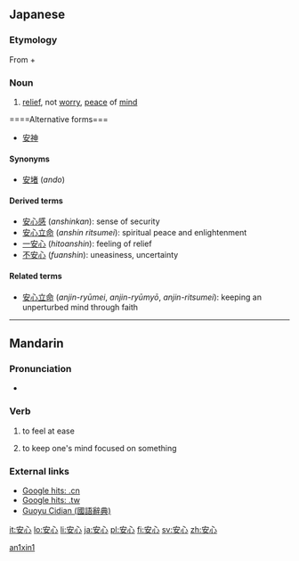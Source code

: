 ==Japanese==
{{ja-kanjitab|安|心}}
{{see|安心する|安心な}}
===Etymology===
From {{term|安|lang=ja|sc=Jpan|tr=an||be at ease}} + {{term|心|lang=ja|sc=Jpan|tr=shin||heart}}
===Noun===
{{ja-noun|k|hira=あんしん|rom=anshin|rs=宀03安}}

# [[relief]], not [[worry]], [[peace]] of [[mind]]
====Alternative forms===
*[[安神]]
====Synonyms====
* [[安堵]] (''ando'')
====Derived terms====
*[[安心感]] (''anshinkan''): sense of security
*[[安心立命]] (''anshin ritsumei''): spiritual peace and enlightenment
*[[一安心]] (''hitoanshin''): feeling of relief
*[[不安心]] (''fuanshin''): uneasiness, uncertainty
====Related terms====
* [[安心立命]] (''anjin-ryūmei'', ''anjin-ryūmyō'', ''anjin-ritsumei''): keeping an unperturbed mind through faith

----

==Mandarin==
{{zh-hanzi|[[安]][[心]]}}

===Pronunciation===
* {{IPA|[ an˥˥ɕɪn˥˥ ]}}

===Verb===
{{cmn-verb|ts|pin=ānxīn|pint=an1xin1|rs=宀03}}

# {{Elementary Mandarin|lang=zh-tw|skey=宀03}} to feel at ease
# {{Elementary Mandarin|lang=zh-tw|skey=宀03}} to keep one's mind focused on something

===External links===
* [http://www.google.cn/search?as_q=&num=10&hl=zh-CN&btnG=Google+%E6%90%9C%E7%B4%A2&as_epq=%E5%AE%89%E5%BF%83&as_oq=&as_eq=&lr=&as_ft=i&as_filetype=&as_qdr=all&as_occt=any&as_dt=i&as_sitesearch=.cn&as_rights= Google hits: .cn]
* [http://www.google.com.tw/search?as_q=&complete=1&hl=zh-TW&num=10&btnG=Google+%E6%90%9C%E5%B0%8B&as_epq=%E5%AE%89%E5%BF%83&as_oq=&as_eq=&lr=&as_ft=i&as_filetype=&as_qdr=all&as_occt=any&as_dt=i&as_sitesearch=.tw&as_rights=&safe=images Google hits: .tw]
* [http://140.111.34.46/cgi-bin/dict/GetContent.cgi?Database=dict&DocNum=141050&GraphicWord=yes&QueryString=%A6w%A4%DF Guoyu Cidian (國語辭典)]

[[Category:zh-cn:Elementary Mandarin|an1xin1]]

[[it:安心]]
[[lo:安心]]
[[li:安心]]
[[ja:安心]]
[[pl:安心]]
[[fi:安心]]
[[sv:安心]]
[[zh:安心]]